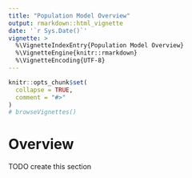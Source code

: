 ```yaml
---
title: "Population Model Overview"
output: rmarkdown::html_vignette
date: '`r Sys.Date()`'
vignette: >
  %\VignetteIndexEntry{Population Model Overview}
  %\VignetteEngine{knitr::rmarkdown}
  %\VignetteEncoding{UTF-8}
---
```


```r
knitr::opts_chunk$set(
  collapse = TRUE,
  comment = "#>"
)
# browseVignettes()
```

# Overview

TODO create this section


